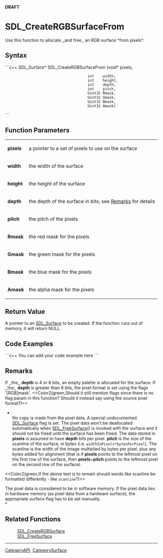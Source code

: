 <!-- pragma section-numbers off -->
<!-- pragma disable-camelcase -->
'''DRAFT'''

= SDL_CreateRGBSurfaceFrom =
Use this function to allocate ,,and free,, an RGB surface ^from pixels^.


== Syntax ==
```c++
SDL_Surface* SDL_CreateRGBSurfaceFrom (void*  pixels,
                                       int    width,
                                       int    height,
                                       int    depth,
                                       int    pitch,
                                       Uint32 Rmask,
                                       Uint32 Gmask,
                                       Uint32 Bmask,
                                       Uint32 Amask)
```

== Function Parameters ==
{|
|'''pixels'''
|a pointer to a set of pixels to use on the surface
|-
|'''width'''
|the width of the surface
|-
|'''height'''
|the height of the surface
|-
|'''depth'''
|the depth of the surface in bits; see [[#Remarks|Remarks]] for details
|-
|'''pitch'''
|the pitch of the pixels
|-
|'''Rmask'''
|the red mask for the pixels
|-
|'''Gmask'''
|the green mask for the pixels
|-
|'''Bmask'''
|the blue mask for the pixels
|-
|'''Amask'''
|the alpha mask for the pixels
|}

== Return Value ==
A pointer to an [[SDL_Surface]] to be created.  If the function runs out of memory, it will return NULL. 

== Code Examples ==
```c++
You can add your code example here
```

== Remarks ==
If ,,the,, '''depth''' is 4 or 8 bits, an empty palette is allocated for the surface. If ,,the,, '''depth''' is greater than 8 bits, the pixel format is set using the flags '[RGB]mask'. <<Color2(green,Should it still mention flags since there is no flag param in this function?  Should it instead say using the source pixel format?)>>

*<br/>No copy is made from the pixel data. A special undocumented [[SDL_Surface]] flag is set. The pixel data won't be deallocated automatically when [[SDL_FreeSurface]]() is invoked with the surface and it should not be freed until the surface has been freed. The data stored in '''pixels''' is assumed to have '''depth''' bits per pixel. '''pitch''' is the size of the scanline of the surface, in bytes (i.e. <code>widthInPixels*bytesPerPixel</code>). The scanline is the width of the image multiplied by bytes per pixel, plus any bytes added for alignment (that is if '''pixels''' points to the leftmost pixel on the first row of the surface, then '''pixels'''+'''pitch''' points to the leftmost pixel on the second row of the surface).

<<Color2(green,If the above text is to remain should words like scanline be formatted differently - like <code>scanline</code>?)>>

The pixel data is considered to be in software memory. If the pixel data lies in hardware memory (as pixel data from a hardware surface), the appropriate surface flag has to be set manually. <br/>*

== Related Functions ==
:[[SDL_CreateRGBSurface]]
:[[SDL_FreeSurface]]

----
[[CategoryAPI]], [[CategorySurface]]
